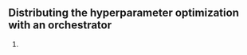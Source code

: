 :::{.callout-tip collapse="true" icon=false}
## Distributing the hyperparameter optimization with an orchestrator

:::{.incremental}
1. 
:::

:::
